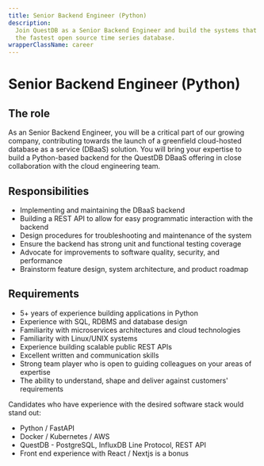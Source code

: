 ```yaml
---
title: Senior Backend Engineer (Python)
description:
  Join QuestDB as a Senior Backend Engineer and build the systems that support
  the fastest open source time series database.
wrapperClassName: career
---
```



<h1>Senior Backend Engineer (Python)</h1>

<AboutQuestdb />

<h2>The role</h2>

As an Senior Backend Engineer, you will be a critical part of our growing company,
contributing towards the launch of a greenfield cloud-hosted database as a service
(DBaaS) solution. You will bring your expertise to build a Python-based backend for
the QuestDB DBaaS offering in close collaboration with the cloud engineering team.

<h2>Responsibilities</h2>

- Implementing and maintaining the DBaaS backend
- Building a REST API to allow for easy programmatic interaction with the
  backend
- Design procedures for troubleshooting and maintenance of the system
- Ensure the backend has strong unit and functional testing coverage
- Advocate for improvements to software quality, security, and performance
- Brainstorm feature design, system architecture, and product roadmap

<h2>Requirements</h2>

- 5+ years of experience building applications in Python
- Experience with SQL, RDBMS and database design
- Familiarity with microservices architectures and cloud technologies
- Familiarity with Linux/UNIX systems
- Experience building scalable public REST APIs
- Excellent written and communication skills
- Strong team player who is open to guiding colleagues on your areas of
  expertise
- The ability to understand, shape and deliver against customers' requirements

Candidates who have experience with the desired software stack would stand out:

- Python / FastAPI
- Docker / Kubernetes / AWS
- QuestDB - PostgreSQL, InfluxDB Line Protocol, REST API
- Front end experience with React / Nextjs is a bonus

<WhatWeOffer />

<WorkingAtQuestdb />

<CareerButton
  title="Senior Backend Engineer"
  bambooUrl="https://questdb.bamboohr.com/jobs/view.php?id=30&source=aWQ9MTM%3D"
/>
